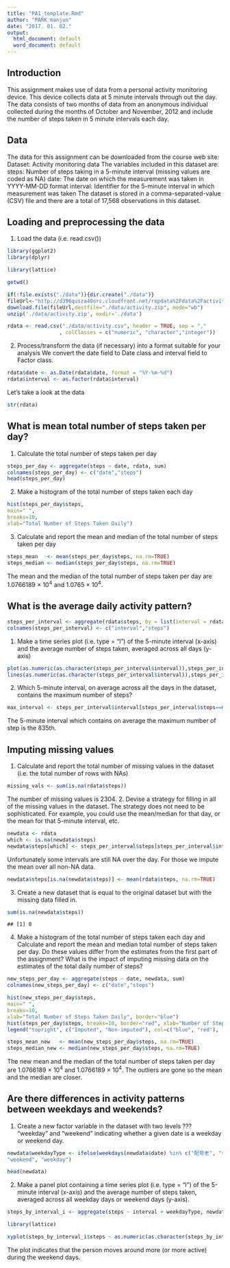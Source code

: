 ```yaml
---
title: "PA1_template.Rmd"
author: "PARK manjun"
date: "2017. 01. 02."
output:
  html_document: default
  word_document: default
---
```


## Introduction
  This assignment makes use of data from a personal activity monitoring device. This device collects data at 5 minute intervals through out the day. The data consists of two months of data from an anonymous individual collected during the months of October and November, 2012 and include the number of steps taken in 5 minute intervals each day.

## Data
The data for this assignment can be downloaded from the course web site:
  Dataset: Activity monitoring data
The variables included in this dataset are:
  steps: Number of steps taking in a 5-minute interval (missing values are coded as NA)
date: The date on which the measurement was taken in YYYY-MM-DD format
interval: Identifier for the 5-minute interval in which measurement was taken
The dataset is stored in a comma-separated-value (CSV) file and there are a total of 17,568 observations in this dataset.

## Loading and preprocessing the data
1. Load the data (i.e. read.csv())


```r
library(ggplot2)
library(dplyr)
```

```r
library(lattice)

getwd()

if(!file.exists("./data")){dir.create("./data")}
fileUrl<-"http://d396qusza40orc.cloudfront.net/repdata%2Fdata%2Factivity.zip"
download.file(fileUrl,destfile="./data/activity.zip", mode="wb")
unzip('./data/activity.zip', exdir='./data')

rdata <- read.csv("./data/activity.csv", header = TRUE, sep = ","
                 , colClasses = c("numeric", "character","integer"))
```


2. Process/transform the data (if necessary) into a format suitable for your analysis
We convert the date field to Date class and interval field to Factor class.

```r
rdata$date <- as.Date(rdata$date, format = "%Y-%m-%d")
rdata$interval <- as.factor(rdata$interval)
```

Let's take a look at the data

```r
str(rdata)
```


## What is mean total number of steps taken per day?
1. Calculate the total number of steps taken per day

```r
steps_per_day <- aggregate(steps ~ date, rdata, sum)
colnames(steps_per_day) <- c("date","steps")
head(steps_per_day)
```

2. Make a histogram of the total number of steps taken each day

```r
hist(steps_per_day$steps, 
main=" ",
breaks=10,
xlab="Total Number of Steps Taken Daily")
```




3. Calculate and report the mean and median of the total number of steps taken per day

```r
steps_mean   <- mean(steps_per_day$steps, na.rm=TRUE)
steps_median <- median(steps_per_day$steps, na.rm=TRUE)
```
The mean and the median of the total number of steps taken per day are 1.0766189 &times; 10<sup>4</sup> and 1.0765 &times; 10<sup>4</sup>.

## What is the average daily activity pattern?

```r
steps_per_interval <- aggregate(rdata$steps, by = list(interval = rdata$interval), FUN=mean, na.rm=TRUE)
colnames(steps_per_interval) <- c("interval","steps")
```


1. Make a time series plot (i.e. type = "l") of the 5-minute interval (x-axis) and the average number of steps taken, averaged across all days (y-axis)


```r
plot(as.numeric(as.character(steps_per_interval$interval)),steps_per_interval$steps, type="l", xlab="Interval", ylab="Number of Steps",main="Average Number of Steps per Day by Interval")
lines(as.numeric(as.character(steps_per_interval$interval)),steps_per_interval$steps, type="l")
```
 

2. Which 5-minute interval, on average across all the days in the dataset, contains the maximum number of steps?

```r
max_interval <- steps_per_interval$interval[steps_per_interval$steps==max(steps_per_interval$steps)]
```
The 5-minute interval which contains on average the maximum number of step is the 835th.

## Imputing missing values
1. Calculate and report the total number of missing values in the dataset (i.e. the total number of rows with NAs)

```r
missing_vals <- sum(is.na(rdata$steps))
```
The number of missing values is 2304.
2. Devise a strategy for filling in all of the missing values in the dataset. The strategy does not need to be sophisticated. For example, you could use the mean/median for that day, or the mean for that 5-minute interval, etc.

```r
newdata <- rdata
which <- is.na(newdata$steps)
newdata$steps[which] <- steps_per_interval$steps[steps_per_interval$interval == newdata$interval[which]]
```
Unfortunately some intervals are still NA over the day. For those we impute the mean over all non-NA data.

```r
newdata$steps[is.na(newdata$steps)] <- mean(rdata$steps, na.rm=TRUE)
```
3. Create a new dataset that is equal to the original dataset but with the missing data filled in.

```r
sum(is.na(newdata$steps))
```

```
## [1] 0
```
4. Make a histogram of the total number of steps taken each day and Calculate and report the mean and median total number of steps taken per day. Do these values differ from the estimates from the first part of the assignment? What is the impact of imputing missing data on the estimates of the total daily number of steps?


```r
new_steps_per_day <- aggregate(steps ~ date, newdata, sum)
colnames(new_steps_per_day) <- c("date","steps")
```

```r
hist(new_steps_per_day$steps, 
main=" ",
breaks=10,
xlab="Total Number of Steps Taken Daily", border="blue")
hist(steps_per_day$steps, breaks=10, border="red", xlab="Number of Steps", add=T)
legend("topright", c("Imputed", "Non-imputed"), col=c("blue", "red"), lwd=10)
```


```r
steps_mean_new   <- mean(new_steps_per_day$steps, na.rm=TRUE)
steps_median_new <- median(new_steps_per_day$steps, na.rm=TRUE)
```
The new mean and the median of the total number of steps taken per day are 1.0766189 &times; 10<sup>4</sup> and 1.0766189 &times; 10<sup>4</sup>. The outliers are gone so the mean and the median are closer.

## Are there differences in activity patterns between weekdays and weekends?
1. Create a new factor variable in the dataset with two levels ??? “weekday” and “weekend” indicating whether a given date is a weekday or weekend day.

```r
newdata$weekdayType <- ifelse(weekdays(newdata$date) %in% c("配夸老", "老夸老"), 
"weekend", "weekday")

head(newdata)
```


2. Make a panel plot containing a time series plot (i.e. type = "l") of the 5-minute interval (x-axis) and the average number of steps taken, averaged across all weekday days or weekend days (y-axis).

```r
steps_by_interval_i <- aggregate(steps ~ interval + weekdayType, newdata, mean)

library(lattice)

xyplot(steps_by_interval_i$steps ~ as.numeric(as.character(steps_by_interval_i$interval))|steps_by_interval_i$weekdayType, main="Average Steps per Day by Interval",xlab="Interval", ylab="Steps",layout=c(1,2), type="l")

```


The plot indicates that the person moves around more (or more active) during the weekend days.


